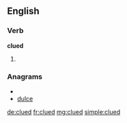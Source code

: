 ==English==
===Verb===
'''clued'''
# {{past of|[[clue]]}}

===Anagrams===
* {{alphagram|cdelu}}
* [[dulce#English|dulce]]

[[de:clued]]
[[fr:clued]]
[[mg:clued]]
[[simple:clued]]
